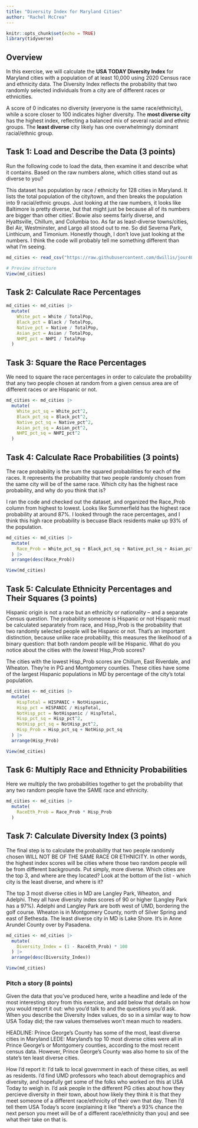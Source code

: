 ```yaml
---
title: "Diversity Index for Maryland Cities"
author: "Rachel McCrea"
---
```


```r
knitr::opts_chunk$set(echo = TRUE)
library(tidyverse)
```

## Overview

In this exercise, we will calculate the **USA TODAY Diversity Index** for Maryland cities with a population of at least 10,000 using 2020 Census race and ethnicity data. The Diversity Index reflects the probability that two randomly selected individuals from a city are of different races or ethnicities.

A score of 0 indicates no diversity (everyone is the same race/ethnicity), while a score closer to 100 indicates higher diversity. The **most diverse city** has the highest index, reflecting a balanced mix of several racial and ethnic groups. The **least diverse** city likely has one overwhelmingly dominant racial/ethnic group.

## Task 1: Load and Describe the Data (3 points)

Run the following code to load the data, then examine it and describe what it contains. Based on the raw numbers alone, which cities stand out as diverse to you?

This dataset has population by race / ethnicity for 128 cities in Maryland. It lists the total population of the city/town, and then breaks the population into 9 racial/ethnic groups. 
Just looking at the raw numbers, it looks like Baltimore is pretty diverse, but that might just be because all of its numbers are bigger than other cities'. Bowie also seems fairly diverse, and Hyattsville, Chillum, and Columbia too. As far as least-diverse towns/cities, Bel Air, Westminster, and Largo all stood out to me. So did Severna Park, Linthicum, and Timonium.
Honestly though, I don't love just looking at the numbers. I think the code will probably tell me something different than what I'm seeing. 

```r
md_cities <- read_csv("https://raw.githubusercontent.com/dwillis/jour405/refs/heads/main/data/usat_diversity_index.csv")

# Preview structure
View(md_cities)
```

## Task 2: Calculate Race Percentages

```r
md_cities <- md_cities |>
  mutate(
    White_pct = White / TotalPop,
    Black_pct = Black / TotalPop,
    Native_pct = Native / TotalPop,
    Asian_pct = Asian / TotalPop,
    NHPI_pct = NHPI / TotalPop
  )
```

## Task 3: Square the Race Percentages

We need to square the race percentages in order to calculate the probability that any two people chosen at random from a given census area are of different races or are Hispanic or not.

```r
md_cities <- md_cities |>
  mutate(
    White_pct_sq = White_pct^2,
    Black_pct_sq = Black_pct^2,
    Native_pct_sq = Native_pct^2,
    Asian_pct_sq = Asian_pct^2,
    NHPI_pct_sq = NHPI_pct^2
  )
```


## Task 4: Calculate Race Probabilities (3 points)

The race probability is the sum the squared probabilities for each of the races. It represents the probability that two people randomly chosen from the same city will be of the same race. Which city has the highest race probability, and why do you think that is?

I ran the code and checked out the dataset, and organized the Race_Prob column from highest to lowest. Looks like Summerfield has the highest race probability at around 87%. I looked through the race percentages, and I think this high race probability is becuase Black residents make up 93% of the population. 

```r
md_cities <- md_cities |>
  mutate(
    Race_Prob = White_pct_sq + Black_pct_sq + Native_pct_sq + Asian_pct_sq + NHPI_pct_sq
  ) |> 
  arrange(desc(Race_Prob))

View(md_cities)
```


## Task 5: Calculate Ethnicity Percentages and Their Squares (3 points)

Hispanic origin is not a race but an ethnicity or nationality – and a separate Census question. The probability someone is Hispanic or not Hispanic must be calculated separately from race, and Hisp_Prob is the probability that two randomly selected people will be Hispanic or not. That's an important distinction, because unlike race probability, this measures the likelihood of a binary question: that both random people will be Hispanic. What do you notice about the cities with the *lowest* Hisp_Prob scores?

The cities with the lowest Hisp_Prob scores are Chillum, East Riverdale, and Wheaton. They're in PG and Montgomery counties. These cities have some of the largest Hispanic populations in MD by percentage of the city's total population. 

```r
md_cities <- md_cities |>
  mutate(
    HispTotal = HISPANIC + NotHispanic,
    Hisp_pct = HISPANIC / HispTotal,
    NotHisp_pct = NotHispanic / HispTotal,
    Hisp_pct_sq = Hisp_pct^2,
    NotHisp_pct_sq = NotHisp_pct^2,
    Hisp_Prob = Hisp_pct_sq + NotHisp_pct_sq
  ) |> 
  arrange(Hisp_Prob)

View(md_cities)
```

## Task 6: Multiply Race and Ethnicity Probabilities

Here we multiply the two probabilities together to get the probability that any two random people have the SAME race and ethnicity.

```r
md_cities <- md_cities |>
  mutate(
    RaceEth_Prob = Race_Prob * Hisp_Prob
  )
```


## Task 7: Calculate Diversity Index (3 points)

The final step is to calculate the probability that two people randomly chosen WILL NOT BE OF THE SAME RACE OR ETHNICITY. In other words, the highest index scores will be cities where those two random people will be from different backgrounds. Put simply, more diverse. Which cities are the top 3, and where are they located? Look at the bottom of the list - which city is the least diverse, and where is it?

The top 3 most diverse cities in MD are Langley Park, Wheaton, and Adelphi. They all have diversity index scores of 90 or higher (Langley Park has a 97%). Adelphi and Langley Park are both west of UMD, bordering the golf course. Wheaton is in Montgomery County, north of Silver Spring and east of Bethesda. 
The least diverse city in MD is Lake Shore. It's in Anne Arundel County over by Pasadena. 

```r
md_cities <- md_cities |>
  mutate(
    Diversity_Index = (1 - RaceEth_Prob) * 100
  ) |> 
  arrange(desc(Diversity_Index))

View(md_cities)
```

### Pitch a story (8 points)

Given the data that you've produced here, write a headline and lede of the most interesting story from this exercise, and add below that details on how you would report it out: who you'd talk to and the questions you'd ask. When you describe the Diversity Index values, do so in a similar way to how USA Today did; the raw values themselves won't mean much to readers.

HEADLINE: Prince George's County has some of the most, least diverse cities in Maryland
LEDE: Maryland's top 10 most diverse cities were all in Prince George's or Montgomery counties, according to the most recent census data. However, Prince George's County was also home to six of the state's ten least diverse cities. 

How I'd report it:
I'd talk to local government in each of these cities, as well as residents. I'd find UMD professors who teach about demographics and diversity, and hopefully get some of the folks who worked on this at USA Today to weigh in. I'd ask people in the different PG cities about how they percieve diversity in their town, about how likely they think it is that they meet someone of a different race/ethnicity of their own that day. Then I'd tell them USA Today's score (explaining it like "there's a 93% chance the next person you meet will be of a different race/ethnicity than you) and see what their take on that is. 

